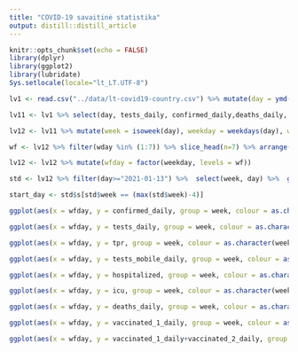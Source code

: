 ```yaml
---
title: "COVID-19 savaitinė statistika"
output: distill::distill_article
---
```


```r
knitr::opts_chunk$set(echo = FALSE)
library(dplyr)
library(ggplot2)
library(lubridate)
Sys.setlocale(locale="lt_LT.UTF-8")
```

```r
lv1 <- read.csv("../data/lt-covid19-country.csv") %>% mutate(day = ymd(day))

lv11 <- lv1 %>% select(day, tests_daily, confirmed_daily,deaths_daily, tests_mobile_daily, tpr_dgn, tpn = tests_positive_daily, hospitalized, icu, vaccinated_1_daily, vaccinated_2_daily) %>% mutate(tpr = round(100*tpn/tests_daily,2), tpr2 = round(100*confirmed_daily/tests_daily,2), hospitalized_daily = hospitalized - lag(hospitalized), icu_daily = icu - lag(icu))

lv12 <- lv11 %>% mutate(week = isoweek(day), weekday = weekdays(day), wday = wday(day, week_start = 1))

wf <- lv12 %>% filter(wday %in% (1:7)) %>% slice_head(n=7) %>% arrange(wday) %>% .$weekday

lv12 <- lv12 %>% mutate(wfday = factor(weekday, levels = wf))

std <- lv12 %>% filter(day>="2021-01-13") %>%  select(week, day) %>%  group_by(week) %>% summarise(s = min(day))

start_day <- std$s[std$week == (max(std$week)-4)]

```


```r
ggplot(aes(x = wfday, y = confirmed_daily, group = week, colour = as.character(week)), data = lv12 %>% filter(day >= start_day))+geom_line()+scale_colour_manual(name = "Savaitė", values = RColorBrewer::brewer.pal(5, "Set1")) + theme_bw()+ labs(x="Savaitės diena", y = "Nauji atvejai", title = "Nauji atvejai savaitės dienomis")
```


```r
ggplot(aes(x = wfday, y = tests_daily, group = week, colour = as.character(week)), data = lv12 %>% filter(day >=start_day))+geom_line()+scale_colour_manual(name = "Savaitė", values = RColorBrewer::brewer.pal(5, "Set1")) + theme_bw()+ labs(x="Savaitės diena", y = "Testai", title = "Testavimo apimtys savaitės dienomis")
```

```r
ggplot(aes(x = wfday, y = tpr, group = week, colour = as.character(week)), data = lv12 %>% filter(day>=start_day))+geom_line()+scale_colour_manual(name = "Savaitė", values = RColorBrewer::brewer.pal(5, "Set1")) + theme_bw()+ labs(x="Savaitės diena", y = "Procentai", title = "Teigiamų tyrimų dalis")
```


```r
ggplot(aes(x = wfday, y = tests_mobile_daily, group = week, colour = as.character(week)), data = lv12 %>% filter(day >= start_day))+geom_line()+scale_colour_manual(name = "Savaitė", values = RColorBrewer::brewer.pal(5, "Set1")) + theme_bw()+ labs(x="Savaitės diena", y = "Testai mobiliuose punktuose", title = "Testavimo apimtys mobiliuose punktuose savaitės dienomis")
```

```r
ggplot(aes(x = wfday, y = hospitalized, group = week, colour = as.character(week)), data = lv12 %>% filter(day>=start_day))+geom_line()+scale_colour_manual(name = "Savaitė", values = RColorBrewer::brewer.pal(5, "Set1")) + theme_bw()+ labs(x="Savaitės diena", y = "Ligoniai", title = "Ligonių skaičius")
```

```r
ggplot(aes(x = wfday, y = icu, group = week, colour = as.character(week)), data = lv12 %>% filter(day>=start_day))+geom_line()+scale_colour_manual(name = "Savaitė", values = RColorBrewer::brewer.pal(5, "Set1")) + theme_bw()+ labs(x="Savaitės diena", y = "Ligoniai", title = "Ligonių skaičius RITS")
```
```r
ggplot(aes(x = wfday, y = deaths_daily, group = week, colour = as.character(week)), data = lv12 %>% filter(day >= start_day))+geom_line()+scale_colour_manual(name = "Savaitė", values = RColorBrewer::brewer.pal(5, "Set1")) + theme_bw()+ labs(x="Savaitės diena", y = "Mirtys", title = "Mirčių skaičius savaitės dienomis")
```

```r
ggplot(aes(x = wfday, y = vaccinated_1_daily, group = week, colour = as.character(week)), data = lv12 %>% filter(day >= start_day))+geom_line()+scale_colour_manual(name = "Savaitė", values = RColorBrewer::brewer.pal(5, "Set1")) + theme_bw()+ labs(x="Savaitės diena", y = "Pirma vakcinos dozė", title = "Vakcinuotų pirma doze skaičius savaitės dienomis")
```

```r
ggplot(aes(x = wfday, y = vaccinated_1_daily+vaccinated_2_daily, group = week, colour = as.character(week)), data = lv12 %>% filter(day >= start_day))+geom_line()+scale_colour_manual(name = "Savaitė", values = RColorBrewer::brewer.pal(5, "Set1")) + theme_bw()+ labs(x="Savaitės diena", y = "Sunaudota vakcinų", title = "Sunaudotų vakcinų skaičius savaitės dienomis")
```